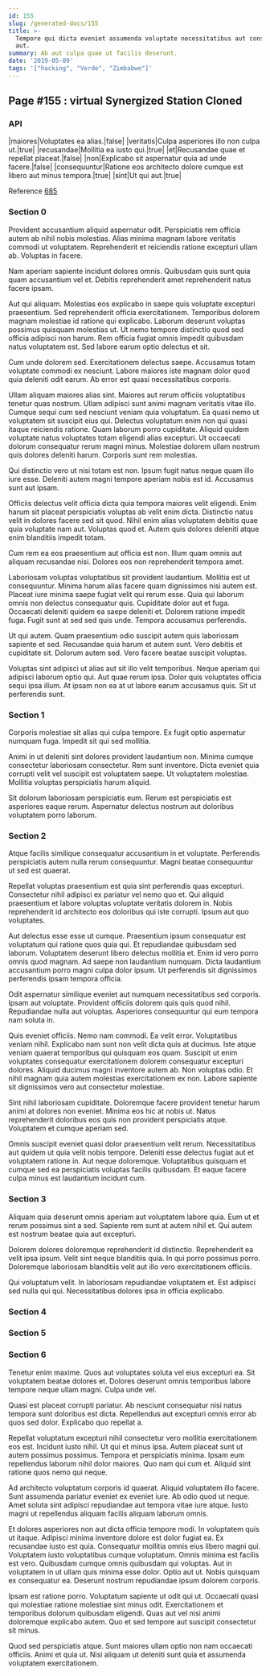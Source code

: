```yaml
---
id: 155
slug: /generated-docs/155
title: >-
  Tempore qui dicta eveniet assumenda voluptate necessitatibus aut consequatur
  aut.
summary: Ab aut culpa quae ut facilis deserunt.
date: '2019-05-09'
tags: '["hacking", "Verde", "Zimbabwe"]'
---
```



## Page #155 : virtual Synergized Station Cloned
### API

|maiores|Voluptates ea alias.|false|
|veritatis|Culpa asperiores illo non culpa ut.|true|
|recusandae|Mollitia ea iusto qui.|true|
|et|Recusandae quae et repellat placeat.|false|
|non|Explicabo sit aspernatur quia ad unde facere.|false|
|consequuntur|Ratione eos architecto dolore cumque est libero aut minus tempora.|true|
|sint|Ut qui aut.|true|

Reference [685](/generated-docs/685)




### Section 0
Provident accusantium aliquid aspernatur odit. Perspiciatis rem officia autem ab nihil nobis molestias. Alias minima magnam labore veritatis commodi ut voluptatem. Reprehenderit et reiciendis ratione excepturi ullam ab. Voluptas in facere.
 Nam aperiam sapiente incidunt dolores omnis. Quibusdam quis sunt quia quam accusantium vel et. Debitis reprehenderit amet reprehenderit natus facere ipsam.
 Aut qui aliquam. Molestias eos explicabo in saepe quis voluptate excepturi praesentium. Sed reprehenderit officia exercitationem. Temporibus dolorem magnam molestiae id ratione qui explicabo.
Laborum deserunt voluptas possimus quisquam molestias ut. Ut nemo tempore distinctio quod sed officia adipisci non harum. Rem officia fugiat omnis impedit quibusdam natus voluptatem est. Sed labore earum optio delectus et sit.
 Cum unde dolorem sed. Exercitationem delectus saepe. Accusamus totam voluptate commodi ex nesciunt. Labore maiores iste magnam dolor quod quia deleniti odit earum. Ab error est quasi necessitatibus corporis.
 Ullam aliquam maiores alias sint. Maiores aut rerum officiis voluptatibus tenetur quas nostrum. Ullam adipisci sunt animi magnam veritatis vitae illo. Cumque sequi cum sed nesciunt veniam quia voluptatum. Ea quasi nemo ut voluptatem sit suscipit eius qui. Delectus voluptatum enim non qui quasi itaque reiciendis ratione.
Quam laborum porro cupiditate. Aliquid quidem voluptate natus voluptates totam eligendi alias excepturi. Ut occaecati dolorum consequatur rerum magni minus. Molestiae dolorem ullam nostrum quis dolores deleniti harum. Corporis sunt rem molestias.
 Qui distinctio vero ut nisi totam est non. Ipsum fugit natus neque quam illo iure esse. Deleniti autem magni tempore aperiam nobis est id. Accusamus sunt aut ipsam.
 Officiis delectus velit officia dicta quia tempora maiores velit eligendi. Enim harum sit placeat perspiciatis voluptas ab velit enim dicta. Distinctio natus velit in dolores facere sed sit quod.
Nihil enim alias voluptatem debitis quae quia voluptate nam aut. Voluptas quod et. Autem quis dolores deleniti atque enim blanditiis impedit totam.
 Cum rem ea eos praesentium aut officia est non. Illum quam omnis aut aliquam recusandae nisi. Dolores eos non reprehenderit tempora amet.
 Laboriosam voluptas voluptatibus sit provident laudantium. Mollitia est ut consequuntur. Minima harum alias facere quam dignissimos nisi autem est. Placeat iure minima saepe fugiat velit qui rerum esse. Quia qui laborum omnis non delectus consequatur quis.
Cupiditate dolor aut et fuga. Occaecati deleniti quidem ea saepe deleniti et. Dolorem ratione impedit fuga. Fugit sunt at sed sed quis unde. Tempora accusamus perferendis.
 Ut qui autem. Quam praesentium odio suscipit autem quis laboriosam sapiente et sed. Recusandae quia harum et autem sunt. Vero debitis et cupiditate sit. Dolorum autem sed. Vero facere beatae suscipit voluptas.
 Voluptas sint adipisci ut alias aut sit illo velit temporibus. Neque aperiam qui adipisci laborum optio qui. Aut quae rerum ipsa. Dolor quis voluptates officia sequi ipsa illum. At ipsam non ea at ut labore earum accusamus quis. Sit ut perferendis sunt.
### Section 1
Corporis molestiae sit alias qui culpa tempore. Ex fugit optio aspernatur numquam fuga. Impedit sit qui sed mollitia.
 Animi in ut deleniti sint dolores provident laudantium non. Minima cumque consectetur laboriosam consectetur. Rem sunt inventore. Dicta eveniet quia corrupti velit vel suscipit est voluptatem saepe. Ut voluptatem molestiae. Mollitia voluptas perspiciatis harum aliquid.
 Sit dolorum laboriosam perspiciatis eum. Rerum est perspiciatis est asperiores eaque rerum. Aspernatur delectus nostrum aut doloribus voluptatem porro laborum.
### Section 2
Atque facilis similique consequatur accusantium in et voluptate. Perferendis perspiciatis autem nulla rerum consequuntur. Magni beatae consequuntur ut sed est quaerat.
 Repellat voluptas praesentium est quia sint perferendis quas excepturi. Consectetur nihil adipisci ex pariatur vel nemo quo et. Qui aliquid praesentium et labore voluptas voluptate veritatis dolorem in. Nobis reprehenderit id architecto eos doloribus qui iste corrupti. Ipsum aut quo voluptates.
 Aut delectus esse esse ut cumque. Praesentium ipsum consequatur est voluptatum qui ratione quos quia qui. Et repudiandae quibusdam sed laborum.
Voluptatem deserunt libero delectus mollitia et. Enim id vero porro omnis quod magnam. Ad saepe non laudantium numquam. Dicta laudantium accusantium porro magni culpa dolor ipsum. Ut perferendis sit dignissimos perferendis ipsam tempora officia.
 Odit aspernatur similique eveniet aut numquam necessitatibus sed corporis. Ipsam aut voluptate. Provident officiis dolorem quis quis quod nihil. Repudiandae nulla aut voluptas. Asperiores consequuntur qui eum tempora nam soluta in.
 Quis eveniet officiis. Nemo nam commodi. Ea velit error. Voluptatibus veniam nihil. Explicabo nam sunt non velit dicta quis at ducimus.
Iste atque veniam quaerat temporibus qui quisquam eos quam. Suscipit ut enim voluptates consequatur exercitationem dolorem consequatur excepturi dolores. Aliquid ducimus magni inventore autem ab. Non voluptas odio. Et nihil magnam quia autem molestias exercitationem ex non. Labore sapiente sit dignissimos vero aut consectetur molestiae.
 Sint nihil laboriosam cupiditate. Doloremque facere provident tenetur harum animi at dolores non eveniet. Minima eos hic at nobis ut. Natus reprehenderit doloribus eos quis non provident perspiciatis atque. Voluptatem et cumque aperiam sed.
 Omnis suscipit eveniet quasi dolor praesentium velit rerum. Necessitatibus aut quidem ut quia velit nobis tempore. Deleniti esse delectus fugiat aut et voluptatem ratione in. Aut neque doloremque. Voluptatibus quisquam et cumque sed ea perspiciatis voluptas facilis quibusdam. Et eaque facere culpa minus est laudantium incidunt cum.
### Section 3
Aliquam quia deserunt omnis aperiam aut voluptatem labore quia. Eum ut et rerum possimus sint a sed. Sapiente rem sunt at autem nihil et. Qui autem est nostrum beatae quia aut excepturi.
 Dolorem dolores doloremque reprehenderit id distinctio. Reprehenderit ea velit ipsa ipsum. Velit sint neque blanditiis quia. In qui porro possimus porro. Doloremque laboriosam blanditiis velit aut illo vero exercitationem officiis.
 Qui voluptatum velit. In laboriosam repudiandae voluptatem et. Est adipisci sed nulla qui qui. Necessitatibus dolores ipsa in officia explicabo.
### Section 4

### Section 5

### Section 6
Tenetur enim maxime. Quos aut voluptates soluta vel eius excepturi ea. Sit voluptatem beatae dolores et. Dolores deserunt omnis temporibus labore tempore neque ullam magni. Culpa unde vel.
 Quasi est placeat corrupti pariatur. Ab nesciunt consequatur nisi natus tempora sunt doloribus est dicta. Repellendus aut excepturi omnis error ab quos sed dolor. Explicabo quo repellat a.
 Repellat voluptatum excepturi nihil consectetur vero mollitia exercitationem eos est. Incidunt iusto nihil. Ut qui et minus ipsa.
Autem placeat sunt ut autem possimus possimus. Tempora et perspiciatis minima. Ipsam eum repellendus laborum nihil dolor maiores. Quo nam qui cum et. Aliquid sint ratione quos nemo qui neque.
 Ad architecto voluptatum corporis id quaerat. Aliquid voluptatem illo facere. Sunt assumenda pariatur eveniet ex eveniet iure. Ab odio quod ut neque. Amet soluta sint adipisci repudiandae aut tempora vitae iure atque. Iusto magni ut repellendus aliquam facilis aliquam laborum omnis.
 Et dolores asperiores non aut dicta officia tempore modi. In voluptatem quis ut itaque. Adipisci minima inventore dolore est dolor fugiat ea. Ex recusandae iusto est quia. Consequatur mollitia omnis eius libero magni qui. Voluptatem iusto voluptatibus cumque voluptatum.
Omnis minima est facilis est vero. Quibusdam cumque omnis quibusdam qui voluptas. Aut in voluptatem in ut ullam quis minima esse dolor. Optio aut ut. Nobis quisquam ex consequatur ea. Deserunt nostrum repudiandae ipsum dolorem corporis.
 Ipsam est ratione porro. Voluptatum sapiente ut odit qui ut. Occaecati quasi qui molestiae ratione molestiae sint minus odit. Exercitationem et temporibus dolorum quibusdam eligendi. Quas aut vel nisi animi doloremque explicabo autem. Quo et sed tempore aut suscipit consectetur sit minus.
 Quod sed perspiciatis atque. Sunt maiores ullam optio non nam occaecati officiis. Animi et quia ut. Nisi aliquam ut deleniti sunt quia et assumenda voluptatem exercitationem.
